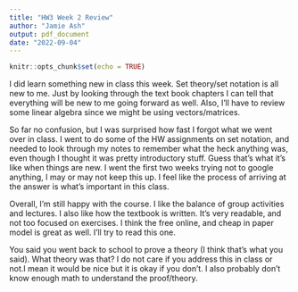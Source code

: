 ```yaml
---
title: "HW3 Week 2 Review"
author: "Jamie Ash"
output: pdf_document
date: "2022-09-04"
---
```


```r
knitr::opts_chunk$set(echo = TRUE)
```

I did learn something new in class this week. Set theory/set notation is all 
new to me. Just by looking through the text book chapters I can tell that 
everything will be new to me going forward as well. Also, I'll have to review 
some linear algebra since we might be using vectors/matrices. 

So far no confusion, but I was surprised how fast I forgot what we went over in 
class. I went to do some of the HW assignments on set notation, and needed to 
look through my notes to remember what the heck anything was, even though I 
thought it was pretty introductory stuff. Guess that's what it's like when 
things are new. I went the first two weeks trying not to google anything, I may 
or may not keep this up. I feel like the process of arriving at the answer is 
what's important in this class. 

Overall, I'm still happy with the course. I like the balance of group activities
and lectures. I also like how the textbook is written. It's very readable, and 
not too focused on exercises. I think the free online, and cheap in paper model 
is great as well. I'll try to read this one.  

You said you went back to school to prove a theory (I think that's what you 
said). What theory was that? I do not care if you address this in class or not.I 
mean it would be nice but it is okay if you don't. I also probably don't know 
enough math to understand the proof/theory. 

























